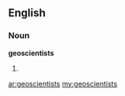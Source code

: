 ==English==

===Noun===
'''geoscientists'''

# {{plural of|geoscientist}}

[[ar:geoscientists]]
[[my:geoscientists]]